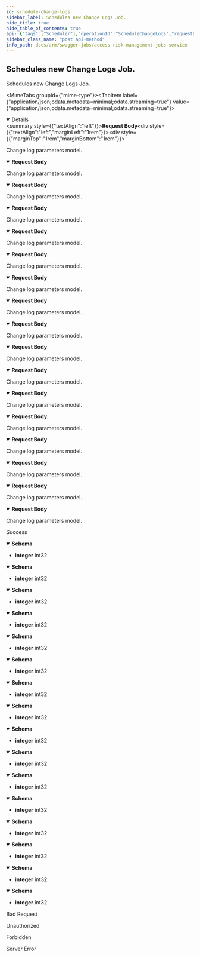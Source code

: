 ```yaml
---
id: schedule-change-logs
sidebar_label: Schedules new Change Logs Job.
hide_title: true
hide_table_of_contents: true
api: {"tags":["Scheduler"],"operationId":"ScheduleChangeLogs","requestBody":{"content":{"application/json;odata.metadata=minimal;odata.streaming=true":{"schema":{"description":"Represents change logs parameters.","required":["customerId","changeLogType","itemIds"],"type":"object","properties":{"customerId":{"format":"uuid","description":"Identifier of the customer.","type":"string"},"erpSystemId":{"format":"int32","description":"Identifier of ERP system.","type":"integer"},"changeLogType":{"description":"Type of change logs: rulebook change logs, user management change logs, etc..","type":"string"},"itemIds":{"description":"Identifiers of items to generate logs.","minLength":1,"uniqueItems":false,"type":"array","items":{"type":"object"}},"fromDate":{"format":"date-time","description":"Start date of the reporting period.","type":"string"},"toDate":{"format":"date-time","description":"End date of the reporting period.","type":"string"}}}},"application/json;odata.metadata=minimal;odata.streaming=false":{"schema":{"description":"Represents change logs parameters.","required":["customerId","changeLogType","itemIds"],"type":"object","properties":{"customerId":{"format":"uuid","description":"Identifier of the customer.","type":"string"},"erpSystemId":{"format":"int32","description":"Identifier of ERP system.","type":"integer"},"changeLogType":{"description":"Type of change logs: rulebook change logs, user management change logs, etc..","type":"string"},"itemIds":{"description":"Identifiers of items to generate logs.","minLength":1,"uniqueItems":false,"type":"array","items":{"type":"object"}},"fromDate":{"format":"date-time","description":"Start date of the reporting period.","type":"string"},"toDate":{"format":"date-time","description":"End date of the reporting period.","type":"string"}}}},"application/json;odata.metadata=minimal":{"schema":{"description":"Represents change logs parameters.","required":["customerId","changeLogType","itemIds"],"type":"object","properties":{"customerId":{"format":"uuid","description":"Identifier of the customer.","type":"string"},"erpSystemId":{"format":"int32","description":"Identifier of ERP system.","type":"integer"},"changeLogType":{"description":"Type of change logs: rulebook change logs, user management change logs, etc..","type":"string"},"itemIds":{"description":"Identifiers of items to generate logs.","minLength":1,"uniqueItems":false,"type":"array","items":{"type":"object"}},"fromDate":{"format":"date-time","description":"Start date of the reporting period.","type":"string"},"toDate":{"format":"date-time","description":"End date of the reporting period.","type":"string"}}}},"application/json;odata.metadata=full;odata.streaming=true":{"schema":{"description":"Represents change logs parameters.","required":["customerId","changeLogType","itemIds"],"type":"object","properties":{"customerId":{"format":"uuid","description":"Identifier of the customer.","type":"string"},"erpSystemId":{"format":"int32","description":"Identifier of ERP system.","type":"integer"},"changeLogType":{"description":"Type of change logs: rulebook change logs, user management change logs, etc..","type":"string"},"itemIds":{"description":"Identifiers of items to generate logs.","minLength":1,"uniqueItems":false,"type":"array","items":{"type":"object"}},"fromDate":{"format":"date-time","description":"Start date of the reporting period.","type":"string"},"toDate":{"format":"date-time","description":"End date of the reporting period.","type":"string"}}}},"application/json;odata.metadata=full;odata.streaming=false":{"schema":{"description":"Represents change logs parameters.","required":["customerId","changeLogType","itemIds"],"type":"object","properties":{"customerId":{"format":"uuid","description":"Identifier of the customer.","type":"string"},"erpSystemId":{"format":"int32","description":"Identifier of ERP system.","type":"integer"},"changeLogType":{"description":"Type of change logs: rulebook change logs, user management change logs, etc..","type":"string"},"itemIds":{"description":"Identifiers of items to generate logs.","minLength":1,"uniqueItems":false,"type":"array","items":{"type":"object"}},"fromDate":{"format":"date-time","description":"Start date of the reporting period.","type":"string"},"toDate":{"format":"date-time","description":"End date of the reporting period.","type":"string"}}}},"application/json;odata.metadata=full":{"schema":{"description":"Represents change logs parameters.","required":["customerId","changeLogType","itemIds"],"type":"object","properties":{"customerId":{"format":"uuid","description":"Identifier of the customer.","type":"string"},"erpSystemId":{"format":"int32","description":"Identifier of ERP system.","type":"integer"},"changeLogType":{"description":"Type of change logs: rulebook change logs, user management change logs, etc..","type":"string"},"itemIds":{"description":"Identifiers of items to generate logs.","minLength":1,"uniqueItems":false,"type":"array","items":{"type":"object"}},"fromDate":{"format":"date-time","description":"Start date of the reporting period.","type":"string"},"toDate":{"format":"date-time","description":"End date of the reporting period.","type":"string"}}}},"application/json;odata.metadata=none;odata.streaming=true":{"schema":{"description":"Represents change logs parameters.","required":["customerId","changeLogType","itemIds"],"type":"object","properties":{"customerId":{"format":"uuid","description":"Identifier of the customer.","type":"string"},"erpSystemId":{"format":"int32","description":"Identifier of ERP system.","type":"integer"},"changeLogType":{"description":"Type of change logs: rulebook change logs, user management change logs, etc..","type":"string"},"itemIds":{"description":"Identifiers of items to generate logs.","minLength":1,"uniqueItems":false,"type":"array","items":{"type":"object"}},"fromDate":{"format":"date-time","description":"Start date of the reporting period.","type":"string"},"toDate":{"format":"date-time","description":"End date of the reporting period.","type":"string"}}}},"application/json;odata.metadata=none;odata.streaming=false":{"schema":{"description":"Represents change logs parameters.","required":["customerId","changeLogType","itemIds"],"type":"object","properties":{"customerId":{"format":"uuid","description":"Identifier of the customer.","type":"string"},"erpSystemId":{"format":"int32","description":"Identifier of ERP system.","type":"integer"},"changeLogType":{"description":"Type of change logs: rulebook change logs, user management change logs, etc..","type":"string"},"itemIds":{"description":"Identifiers of items to generate logs.","minLength":1,"uniqueItems":false,"type":"array","items":{"type":"object"}},"fromDate":{"format":"date-time","description":"Start date of the reporting period.","type":"string"},"toDate":{"format":"date-time","description":"End date of the reporting period.","type":"string"}}}},"application/json;odata.metadata=none":{"schema":{"description":"Represents change logs parameters.","required":["customerId","changeLogType","itemIds"],"type":"object","properties":{"customerId":{"format":"uuid","description":"Identifier of the customer.","type":"string"},"erpSystemId":{"format":"int32","description":"Identifier of ERP system.","type":"integer"},"changeLogType":{"description":"Type of change logs: rulebook change logs, user management change logs, etc..","type":"string"},"itemIds":{"description":"Identifiers of items to generate logs.","minLength":1,"uniqueItems":false,"type":"array","items":{"type":"object"}},"fromDate":{"format":"date-time","description":"Start date of the reporting period.","type":"string"},"toDate":{"format":"date-time","description":"End date of the reporting period.","type":"string"}}}},"application/json;odata.streaming=true":{"schema":{"description":"Represents change logs parameters.","required":["customerId","changeLogType","itemIds"],"type":"object","properties":{"customerId":{"format":"uuid","description":"Identifier of the customer.","type":"string"},"erpSystemId":{"format":"int32","description":"Identifier of ERP system.","type":"integer"},"changeLogType":{"description":"Type of change logs: rulebook change logs, user management change logs, etc..","type":"string"},"itemIds":{"description":"Identifiers of items to generate logs.","minLength":1,"uniqueItems":false,"type":"array","items":{"type":"object"}},"fromDate":{"format":"date-time","description":"Start date of the reporting period.","type":"string"},"toDate":{"format":"date-time","description":"End date of the reporting period.","type":"string"}}}},"application/json;odata.streaming=false":{"schema":{"description":"Represents change logs parameters.","required":["customerId","changeLogType","itemIds"],"type":"object","properties":{"customerId":{"format":"uuid","description":"Identifier of the customer.","type":"string"},"erpSystemId":{"format":"int32","description":"Identifier of ERP system.","type":"integer"},"changeLogType":{"description":"Type of change logs: rulebook change logs, user management change logs, etc..","type":"string"},"itemIds":{"description":"Identifiers of items to generate logs.","minLength":1,"uniqueItems":false,"type":"array","items":{"type":"object"}},"fromDate":{"format":"date-time","description":"Start date of the reporting period.","type":"string"},"toDate":{"format":"date-time","description":"End date of the reporting period.","type":"string"}}}},"application/json":{"schema":{"description":"Represents change logs parameters.","required":["customerId","changeLogType","itemIds"],"type":"object","properties":{"customerId":{"format":"uuid","description":"Identifier of the customer.","type":"string"},"erpSystemId":{"format":"int32","description":"Identifier of ERP system.","type":"integer"},"changeLogType":{"description":"Type of change logs: rulebook change logs, user management change logs, etc..","type":"string"},"itemIds":{"description":"Identifiers of items to generate logs.","minLength":1,"uniqueItems":false,"type":"array","items":{"type":"object"}},"fromDate":{"format":"date-time","description":"Start date of the reporting period.","type":"string"},"toDate":{"format":"date-time","description":"End date of the reporting period.","type":"string"}}}},"application/xml":{"schema":{"description":"Represents change logs parameters.","required":["customerId","changeLogType","itemIds"],"type":"object","properties":{"customerId":{"format":"uuid","description":"Identifier of the customer.","type":"string"},"erpSystemId":{"format":"int32","description":"Identifier of ERP system.","type":"integer"},"changeLogType":{"description":"Type of change logs: rulebook change logs, user management change logs, etc..","type":"string"},"itemIds":{"description":"Identifiers of items to generate logs.","minLength":1,"uniqueItems":false,"type":"array","items":{"type":"object"}},"fromDate":{"format":"date-time","description":"Start date of the reporting period.","type":"string"},"toDate":{"format":"date-time","description":"End date of the reporting period.","type":"string"}}}},"application/prs.odatatestxx-odata":{"schema":{"description":"Represents change logs parameters.","required":["customerId","changeLogType","itemIds"],"type":"object","properties":{"customerId":{"format":"uuid","description":"Identifier of the customer.","type":"string"},"erpSystemId":{"format":"int32","description":"Identifier of ERP system.","type":"integer"},"changeLogType":{"description":"Type of change logs: rulebook change logs, user management change logs, etc..","type":"string"},"itemIds":{"description":"Identifiers of items to generate logs.","minLength":1,"uniqueItems":false,"type":"array","items":{"type":"object"}},"fromDate":{"format":"date-time","description":"Start date of the reporting period.","type":"string"},"toDate":{"format":"date-time","description":"End date of the reporting period.","type":"string"}}}},"application/json-patch+json":{"schema":{"description":"Represents change logs parameters.","required":["customerId","changeLogType","itemIds"],"type":"object","properties":{"customerId":{"format":"uuid","description":"Identifier of the customer.","type":"string"},"erpSystemId":{"format":"int32","description":"Identifier of ERP system.","type":"integer"},"changeLogType":{"description":"Type of change logs: rulebook change logs, user management change logs, etc..","type":"string"},"itemIds":{"description":"Identifiers of items to generate logs.","minLength":1,"uniqueItems":false,"type":"array","items":{"type":"object"}},"fromDate":{"format":"date-time","description":"Start date of the reporting period.","type":"string"},"toDate":{"format":"date-time","description":"End date of the reporting period.","type":"string"}}}},"text/json":{"schema":{"description":"Represents change logs parameters.","required":["customerId","changeLogType","itemIds"],"type":"object","properties":{"customerId":{"format":"uuid","description":"Identifier of the customer.","type":"string"},"erpSystemId":{"format":"int32","description":"Identifier of ERP system.","type":"integer"},"changeLogType":{"description":"Type of change logs: rulebook change logs, user management change logs, etc..","type":"string"},"itemIds":{"description":"Identifiers of items to generate logs.","minLength":1,"uniqueItems":false,"type":"array","items":{"type":"object"}},"fromDate":{"format":"date-time","description":"Start date of the reporting period.","type":"string"},"toDate":{"format":"date-time","description":"End date of the reporting period.","type":"string"}}}},"application/*+json":{"schema":{"description":"Represents change logs parameters.","required":["customerId","changeLogType","itemIds"],"type":"object","properties":{"customerId":{"format":"uuid","description":"Identifier of the customer.","type":"string"},"erpSystemId":{"format":"int32","description":"Identifier of ERP system.","type":"integer"},"changeLogType":{"description":"Type of change logs: rulebook change logs, user management change logs, etc..","type":"string"},"itemIds":{"description":"Identifiers of items to generate logs.","minLength":1,"uniqueItems":false,"type":"array","items":{"type":"object"}},"fromDate":{"format":"date-time","description":"Start date of the reporting period.","type":"string"},"toDate":{"format":"date-time","description":"End date of the reporting period.","type":"string"}}}}},"description":"Change log parameters model."},"responses":{"200":{"description":"Success","content":{"application/json;odata.metadata=minimal;odata.streaming=true":{"schema":{"format":"int32","type":"integer"}},"application/json;odata.metadata=minimal;odata.streaming=false":{"schema":{"format":"int32","type":"integer"}},"application/json;odata.metadata=minimal":{"schema":{"format":"int32","type":"integer"}},"application/json;odata.metadata=full;odata.streaming=true":{"schema":{"format":"int32","type":"integer"}},"application/json;odata.metadata=full;odata.streaming=false":{"schema":{"format":"int32","type":"integer"}},"application/json;odata.metadata=full":{"schema":{"format":"int32","type":"integer"}},"application/json;odata.metadata=none;odata.streaming=true":{"schema":{"format":"int32","type":"integer"}},"application/json;odata.metadata=none;odata.streaming=false":{"schema":{"format":"int32","type":"integer"}},"application/json;odata.metadata=none":{"schema":{"format":"int32","type":"integer"}},"application/json;odata.streaming=true":{"schema":{"format":"int32","type":"integer"}},"application/json;odata.streaming=false":{"schema":{"format":"int32","type":"integer"}},"application/json":{"schema":{"format":"int32","type":"integer"}},"application/xml":{"schema":{"format":"int32","type":"integer"}},"application/prs.odatatestxx-odata":{"schema":{"format":"int32","type":"integer"}},"text/plain":{"schema":{"format":"int32","type":"integer"}},"text/json":{"schema":{"format":"int32","type":"integer"}}}},"400":{"description":"Bad Request"},"401":{"description":"Unauthorized"},"403":{"description":"Forbidden"},"500":{"description":"Server Error"}},"description":"Schedules new Change Logs Job.","method":"post","path":"/api/schedule/changeLogs","jsonRequestBodyExample":{"customerId":"3fa85f64-5717-4562-b3fc-2c963f66afa6","erpSystemId":0,"changeLogType":"string","itemIds":[{}],"fromDate":"2022-08-18","toDate":"2022-08-18"},"info":{"version":"1.0","title":"Access Risk Management Jobs Service"},"postman":{"name":"Schedules new Change Logs Job.","description":{"type":"text/plain"},"url":{"path":["api","schedule","changeLogs"],"host":["{{baseUrl}}"],"query":[],"variable":[]},"header":[{"key":"Content-Type","value":"application/json"},{"key":"Accept","value":"application/json;odata.metadata=minimal;odata.streaming=true"}],"method":"POST","body":{"mode":"raw","raw":"\"\"","options":{"raw":{"language":"json"}}}}}
sidebar_class_name: "post api-method"
info_path: docs/arm/swagger-jobs/access-risk-management-jobs-service
---
```



## Schedules new Change Logs Job.



Schedules new Change Logs Job.

<MimeTabs groupId={"mime-type"}><TabItem label={"application/json;odata.metadata=minimal;odata.streaming=true"} value={"application/json;odata.metadata=minimal;odata.streaming=true"}><details style={{}} data-collapsed={false} open={true}><summary style={{"textAlign":"left"}}><strong>Request Body</strong></summary><div style={{"textAlign":"left","marginLeft":"1rem"}}><div style={{"marginTop":"1rem","marginBottom":"1rem"}}>

Change log parameters model.

</div></div><ul style={{"marginLeft":"1rem"}}><SchemaItem collapsible={false} name={"customerId"} required={true} schemaDescription={"Identifier of the customer."} schemaName={"uuid"} qualifierMessage={undefined} defaultValue={undefined}></SchemaItem><SchemaItem collapsible={false} name={"erpSystemId"} required={false} schemaDescription={"Identifier of ERP system."} schemaName={"int32"} qualifierMessage={undefined} defaultValue={undefined}></SchemaItem><SchemaItem collapsible={false} name={"changeLogType"} required={true} schemaDescription={"Type of change logs: rulebook change logs, user management change logs, etc.."} schemaName={"string"} qualifierMessage={undefined} defaultValue={undefined}></SchemaItem><SchemaItem collapsible={false} name={"itemIds"} required={true} schemaDescription={"Identifiers of items to generate logs."} schemaName={"object[]"} qualifierMessage={undefined} defaultValue={undefined}></SchemaItem><SchemaItem collapsible={false} name={"fromDate"} required={false} schemaDescription={"Start date of the reporting period."} schemaName={"date-time"} qualifierMessage={undefined} defaultValue={undefined}></SchemaItem><SchemaItem collapsible={false} name={"toDate"} required={false} schemaDescription={"End date of the reporting period."} schemaName={"date-time"} qualifierMessage={undefined} defaultValue={undefined}></SchemaItem></ul></details></TabItem><TabItem label={"application/json;odata.metadata=minimal;odata.streaming=false"} value={"application/json;odata.metadata=minimal;odata.streaming=false"}><details style={{}} data-collapsed={false} open={true}><summary style={{"textAlign":"left"}}><strong>Request Body</strong></summary><div style={{"textAlign":"left","marginLeft":"1rem"}}><div style={{"marginTop":"1rem","marginBottom":"1rem"}}>

Change log parameters model.

</div></div><ul style={{"marginLeft":"1rem"}}><SchemaItem collapsible={false} name={"customerId"} required={true} schemaDescription={"Identifier of the customer."} schemaName={"uuid"} qualifierMessage={undefined} defaultValue={undefined}></SchemaItem><SchemaItem collapsible={false} name={"erpSystemId"} required={false} schemaDescription={"Identifier of ERP system."} schemaName={"int32"} qualifierMessage={undefined} defaultValue={undefined}></SchemaItem><SchemaItem collapsible={false} name={"changeLogType"} required={true} schemaDescription={"Type of change logs: rulebook change logs, user management change logs, etc.."} schemaName={"string"} qualifierMessage={undefined} defaultValue={undefined}></SchemaItem><SchemaItem collapsible={false} name={"itemIds"} required={true} schemaDescription={"Identifiers of items to generate logs."} schemaName={"object[]"} qualifierMessage={undefined} defaultValue={undefined}></SchemaItem><SchemaItem collapsible={false} name={"fromDate"} required={false} schemaDescription={"Start date of the reporting period."} schemaName={"date-time"} qualifierMessage={undefined} defaultValue={undefined}></SchemaItem><SchemaItem collapsible={false} name={"toDate"} required={false} schemaDescription={"End date of the reporting period."} schemaName={"date-time"} qualifierMessage={undefined} defaultValue={undefined}></SchemaItem></ul></details></TabItem><TabItem label={"application/json;odata.metadata=minimal"} value={"application/json;odata.metadata=minimal"}><details style={{}} data-collapsed={false} open={true}><summary style={{"textAlign":"left"}}><strong>Request Body</strong></summary><div style={{"textAlign":"left","marginLeft":"1rem"}}><div style={{"marginTop":"1rem","marginBottom":"1rem"}}>

Change log parameters model.

</div></div><ul style={{"marginLeft":"1rem"}}><SchemaItem collapsible={false} name={"customerId"} required={true} schemaDescription={"Identifier of the customer."} schemaName={"uuid"} qualifierMessage={undefined} defaultValue={undefined}></SchemaItem><SchemaItem collapsible={false} name={"erpSystemId"} required={false} schemaDescription={"Identifier of ERP system."} schemaName={"int32"} qualifierMessage={undefined} defaultValue={undefined}></SchemaItem><SchemaItem collapsible={false} name={"changeLogType"} required={true} schemaDescription={"Type of change logs: rulebook change logs, user management change logs, etc.."} schemaName={"string"} qualifierMessage={undefined} defaultValue={undefined}></SchemaItem><SchemaItem collapsible={false} name={"itemIds"} required={true} schemaDescription={"Identifiers of items to generate logs."} schemaName={"object[]"} qualifierMessage={undefined} defaultValue={undefined}></SchemaItem><SchemaItem collapsible={false} name={"fromDate"} required={false} schemaDescription={"Start date of the reporting period."} schemaName={"date-time"} qualifierMessage={undefined} defaultValue={undefined}></SchemaItem><SchemaItem collapsible={false} name={"toDate"} required={false} schemaDescription={"End date of the reporting period."} schemaName={"date-time"} qualifierMessage={undefined} defaultValue={undefined}></SchemaItem></ul></details></TabItem><TabItem label={"application/json;odata.metadata=full;odata.streaming=true"} value={"application/json;odata.metadata=full;odata.streaming=true"}><details style={{}} data-collapsed={false} open={true}><summary style={{"textAlign":"left"}}><strong>Request Body</strong></summary><div style={{"textAlign":"left","marginLeft":"1rem"}}><div style={{"marginTop":"1rem","marginBottom":"1rem"}}>

Change log parameters model.

</div></div><ul style={{"marginLeft":"1rem"}}><SchemaItem collapsible={false} name={"customerId"} required={true} schemaDescription={"Identifier of the customer."} schemaName={"uuid"} qualifierMessage={undefined} defaultValue={undefined}></SchemaItem><SchemaItem collapsible={false} name={"erpSystemId"} required={false} schemaDescription={"Identifier of ERP system."} schemaName={"int32"} qualifierMessage={undefined} defaultValue={undefined}></SchemaItem><SchemaItem collapsible={false} name={"changeLogType"} required={true} schemaDescription={"Type of change logs: rulebook change logs, user management change logs, etc.."} schemaName={"string"} qualifierMessage={undefined} defaultValue={undefined}></SchemaItem><SchemaItem collapsible={false} name={"itemIds"} required={true} schemaDescription={"Identifiers of items to generate logs."} schemaName={"object[]"} qualifierMessage={undefined} defaultValue={undefined}></SchemaItem><SchemaItem collapsible={false} name={"fromDate"} required={false} schemaDescription={"Start date of the reporting period."} schemaName={"date-time"} qualifierMessage={undefined} defaultValue={undefined}></SchemaItem><SchemaItem collapsible={false} name={"toDate"} required={false} schemaDescription={"End date of the reporting period."} schemaName={"date-time"} qualifierMessage={undefined} defaultValue={undefined}></SchemaItem></ul></details></TabItem><TabItem label={"application/json;odata.metadata=full;odata.streaming=false"} value={"application/json;odata.metadata=full;odata.streaming=false"}><details style={{}} data-collapsed={false} open={true}><summary style={{"textAlign":"left"}}><strong>Request Body</strong></summary><div style={{"textAlign":"left","marginLeft":"1rem"}}><div style={{"marginTop":"1rem","marginBottom":"1rem"}}>

Change log parameters model.

</div></div><ul style={{"marginLeft":"1rem"}}><SchemaItem collapsible={false} name={"customerId"} required={true} schemaDescription={"Identifier of the customer."} schemaName={"uuid"} qualifierMessage={undefined} defaultValue={undefined}></SchemaItem><SchemaItem collapsible={false} name={"erpSystemId"} required={false} schemaDescription={"Identifier of ERP system."} schemaName={"int32"} qualifierMessage={undefined} defaultValue={undefined}></SchemaItem><SchemaItem collapsible={false} name={"changeLogType"} required={true} schemaDescription={"Type of change logs: rulebook change logs, user management change logs, etc.."} schemaName={"string"} qualifierMessage={undefined} defaultValue={undefined}></SchemaItem><SchemaItem collapsible={false} name={"itemIds"} required={true} schemaDescription={"Identifiers of items to generate logs."} schemaName={"object[]"} qualifierMessage={undefined} defaultValue={undefined}></SchemaItem><SchemaItem collapsible={false} name={"fromDate"} required={false} schemaDescription={"Start date of the reporting period."} schemaName={"date-time"} qualifierMessage={undefined} defaultValue={undefined}></SchemaItem><SchemaItem collapsible={false} name={"toDate"} required={false} schemaDescription={"End date of the reporting period."} schemaName={"date-time"} qualifierMessage={undefined} defaultValue={undefined}></SchemaItem></ul></details></TabItem><TabItem label={"application/json;odata.metadata=full"} value={"application/json;odata.metadata=full"}><details style={{}} data-collapsed={false} open={true}><summary style={{"textAlign":"left"}}><strong>Request Body</strong></summary><div style={{"textAlign":"left","marginLeft":"1rem"}}><div style={{"marginTop":"1rem","marginBottom":"1rem"}}>

Change log parameters model.

</div></div><ul style={{"marginLeft":"1rem"}}><SchemaItem collapsible={false} name={"customerId"} required={true} schemaDescription={"Identifier of the customer."} schemaName={"uuid"} qualifierMessage={undefined} defaultValue={undefined}></SchemaItem><SchemaItem collapsible={false} name={"erpSystemId"} required={false} schemaDescription={"Identifier of ERP system."} schemaName={"int32"} qualifierMessage={undefined} defaultValue={undefined}></SchemaItem><SchemaItem collapsible={false} name={"changeLogType"} required={true} schemaDescription={"Type of change logs: rulebook change logs, user management change logs, etc.."} schemaName={"string"} qualifierMessage={undefined} defaultValue={undefined}></SchemaItem><SchemaItem collapsible={false} name={"itemIds"} required={true} schemaDescription={"Identifiers of items to generate logs."} schemaName={"object[]"} qualifierMessage={undefined} defaultValue={undefined}></SchemaItem><SchemaItem collapsible={false} name={"fromDate"} required={false} schemaDescription={"Start date of the reporting period."} schemaName={"date-time"} qualifierMessage={undefined} defaultValue={undefined}></SchemaItem><SchemaItem collapsible={false} name={"toDate"} required={false} schemaDescription={"End date of the reporting period."} schemaName={"date-time"} qualifierMessage={undefined} defaultValue={undefined}></SchemaItem></ul></details></TabItem><TabItem label={"application/json;odata.metadata=none;odata.streaming=true"} value={"application/json;odata.metadata=none;odata.streaming=true"}><details style={{}} data-collapsed={false} open={true}><summary style={{"textAlign":"left"}}><strong>Request Body</strong></summary><div style={{"textAlign":"left","marginLeft":"1rem"}}><div style={{"marginTop":"1rem","marginBottom":"1rem"}}>

Change log parameters model.

</div></div><ul style={{"marginLeft":"1rem"}}><SchemaItem collapsible={false} name={"customerId"} required={true} schemaDescription={"Identifier of the customer."} schemaName={"uuid"} qualifierMessage={undefined} defaultValue={undefined}></SchemaItem><SchemaItem collapsible={false} name={"erpSystemId"} required={false} schemaDescription={"Identifier of ERP system."} schemaName={"int32"} qualifierMessage={undefined} defaultValue={undefined}></SchemaItem><SchemaItem collapsible={false} name={"changeLogType"} required={true} schemaDescription={"Type of change logs: rulebook change logs, user management change logs, etc.."} schemaName={"string"} qualifierMessage={undefined} defaultValue={undefined}></SchemaItem><SchemaItem collapsible={false} name={"itemIds"} required={true} schemaDescription={"Identifiers of items to generate logs."} schemaName={"object[]"} qualifierMessage={undefined} defaultValue={undefined}></SchemaItem><SchemaItem collapsible={false} name={"fromDate"} required={false} schemaDescription={"Start date of the reporting period."} schemaName={"date-time"} qualifierMessage={undefined} defaultValue={undefined}></SchemaItem><SchemaItem collapsible={false} name={"toDate"} required={false} schemaDescription={"End date of the reporting period."} schemaName={"date-time"} qualifierMessage={undefined} defaultValue={undefined}></SchemaItem></ul></details></TabItem><TabItem label={"application/json;odata.metadata=none;odata.streaming=false"} value={"application/json;odata.metadata=none;odata.streaming=false"}><details style={{}} data-collapsed={false} open={true}><summary style={{"textAlign":"left"}}><strong>Request Body</strong></summary><div style={{"textAlign":"left","marginLeft":"1rem"}}><div style={{"marginTop":"1rem","marginBottom":"1rem"}}>

Change log parameters model.

</div></div><ul style={{"marginLeft":"1rem"}}><SchemaItem collapsible={false} name={"customerId"} required={true} schemaDescription={"Identifier of the customer."} schemaName={"uuid"} qualifierMessage={undefined} defaultValue={undefined}></SchemaItem><SchemaItem collapsible={false} name={"erpSystemId"} required={false} schemaDescription={"Identifier of ERP system."} schemaName={"int32"} qualifierMessage={undefined} defaultValue={undefined}></SchemaItem><SchemaItem collapsible={false} name={"changeLogType"} required={true} schemaDescription={"Type of change logs: rulebook change logs, user management change logs, etc.."} schemaName={"string"} qualifierMessage={undefined} defaultValue={undefined}></SchemaItem><SchemaItem collapsible={false} name={"itemIds"} required={true} schemaDescription={"Identifiers of items to generate logs."} schemaName={"object[]"} qualifierMessage={undefined} defaultValue={undefined}></SchemaItem><SchemaItem collapsible={false} name={"fromDate"} required={false} schemaDescription={"Start date of the reporting period."} schemaName={"date-time"} qualifierMessage={undefined} defaultValue={undefined}></SchemaItem><SchemaItem collapsible={false} name={"toDate"} required={false} schemaDescription={"End date of the reporting period."} schemaName={"date-time"} qualifierMessage={undefined} defaultValue={undefined}></SchemaItem></ul></details></TabItem><TabItem label={"application/json;odata.metadata=none"} value={"application/json;odata.metadata=none"}><details style={{}} data-collapsed={false} open={true}><summary style={{"textAlign":"left"}}><strong>Request Body</strong></summary><div style={{"textAlign":"left","marginLeft":"1rem"}}><div style={{"marginTop":"1rem","marginBottom":"1rem"}}>

Change log parameters model.

</div></div><ul style={{"marginLeft":"1rem"}}><SchemaItem collapsible={false} name={"customerId"} required={true} schemaDescription={"Identifier of the customer."} schemaName={"uuid"} qualifierMessage={undefined} defaultValue={undefined}></SchemaItem><SchemaItem collapsible={false} name={"erpSystemId"} required={false} schemaDescription={"Identifier of ERP system."} schemaName={"int32"} qualifierMessage={undefined} defaultValue={undefined}></SchemaItem><SchemaItem collapsible={false} name={"changeLogType"} required={true} schemaDescription={"Type of change logs: rulebook change logs, user management change logs, etc.."} schemaName={"string"} qualifierMessage={undefined} defaultValue={undefined}></SchemaItem><SchemaItem collapsible={false} name={"itemIds"} required={true} schemaDescription={"Identifiers of items to generate logs."} schemaName={"object[]"} qualifierMessage={undefined} defaultValue={undefined}></SchemaItem><SchemaItem collapsible={false} name={"fromDate"} required={false} schemaDescription={"Start date of the reporting period."} schemaName={"date-time"} qualifierMessage={undefined} defaultValue={undefined}></SchemaItem><SchemaItem collapsible={false} name={"toDate"} required={false} schemaDescription={"End date of the reporting period."} schemaName={"date-time"} qualifierMessage={undefined} defaultValue={undefined}></SchemaItem></ul></details></TabItem><TabItem label={"application/json;odata.streaming=true"} value={"application/json;odata.streaming=true"}><details style={{}} data-collapsed={false} open={true}><summary style={{"textAlign":"left"}}><strong>Request Body</strong></summary><div style={{"textAlign":"left","marginLeft":"1rem"}}><div style={{"marginTop":"1rem","marginBottom":"1rem"}}>

Change log parameters model.

</div></div><ul style={{"marginLeft":"1rem"}}><SchemaItem collapsible={false} name={"customerId"} required={true} schemaDescription={"Identifier of the customer."} schemaName={"uuid"} qualifierMessage={undefined} defaultValue={undefined}></SchemaItem><SchemaItem collapsible={false} name={"erpSystemId"} required={false} schemaDescription={"Identifier of ERP system."} schemaName={"int32"} qualifierMessage={undefined} defaultValue={undefined}></SchemaItem><SchemaItem collapsible={false} name={"changeLogType"} required={true} schemaDescription={"Type of change logs: rulebook change logs, user management change logs, etc.."} schemaName={"string"} qualifierMessage={undefined} defaultValue={undefined}></SchemaItem><SchemaItem collapsible={false} name={"itemIds"} required={true} schemaDescription={"Identifiers of items to generate logs."} schemaName={"object[]"} qualifierMessage={undefined} defaultValue={undefined}></SchemaItem><SchemaItem collapsible={false} name={"fromDate"} required={false} schemaDescription={"Start date of the reporting period."} schemaName={"date-time"} qualifierMessage={undefined} defaultValue={undefined}></SchemaItem><SchemaItem collapsible={false} name={"toDate"} required={false} schemaDescription={"End date of the reporting period."} schemaName={"date-time"} qualifierMessage={undefined} defaultValue={undefined}></SchemaItem></ul></details></TabItem><TabItem label={"application/json;odata.streaming=false"} value={"application/json;odata.streaming=false"}><details style={{}} data-collapsed={false} open={true}><summary style={{"textAlign":"left"}}><strong>Request Body</strong></summary><div style={{"textAlign":"left","marginLeft":"1rem"}}><div style={{"marginTop":"1rem","marginBottom":"1rem"}}>

Change log parameters model.

</div></div><ul style={{"marginLeft":"1rem"}}><SchemaItem collapsible={false} name={"customerId"} required={true} schemaDescription={"Identifier of the customer."} schemaName={"uuid"} qualifierMessage={undefined} defaultValue={undefined}></SchemaItem><SchemaItem collapsible={false} name={"erpSystemId"} required={false} schemaDescription={"Identifier of ERP system."} schemaName={"int32"} qualifierMessage={undefined} defaultValue={undefined}></SchemaItem><SchemaItem collapsible={false} name={"changeLogType"} required={true} schemaDescription={"Type of change logs: rulebook change logs, user management change logs, etc.."} schemaName={"string"} qualifierMessage={undefined} defaultValue={undefined}></SchemaItem><SchemaItem collapsible={false} name={"itemIds"} required={true} schemaDescription={"Identifiers of items to generate logs."} schemaName={"object[]"} qualifierMessage={undefined} defaultValue={undefined}></SchemaItem><SchemaItem collapsible={false} name={"fromDate"} required={false} schemaDescription={"Start date of the reporting period."} schemaName={"date-time"} qualifierMessage={undefined} defaultValue={undefined}></SchemaItem><SchemaItem collapsible={false} name={"toDate"} required={false} schemaDescription={"End date of the reporting period."} schemaName={"date-time"} qualifierMessage={undefined} defaultValue={undefined}></SchemaItem></ul></details></TabItem><TabItem label={"application/json"} value={"application/json"}><details style={{}} data-collapsed={false} open={true}><summary style={{"textAlign":"left"}}><strong>Request Body</strong></summary><div style={{"textAlign":"left","marginLeft":"1rem"}}><div style={{"marginTop":"1rem","marginBottom":"1rem"}}>

Change log parameters model.

</div></div><ul style={{"marginLeft":"1rem"}}><SchemaItem collapsible={false} name={"customerId"} required={true} schemaDescription={"Identifier of the customer."} schemaName={"uuid"} qualifierMessage={undefined} defaultValue={undefined}></SchemaItem><SchemaItem collapsible={false} name={"erpSystemId"} required={false} schemaDescription={"Identifier of ERP system."} schemaName={"int32"} qualifierMessage={undefined} defaultValue={undefined}></SchemaItem><SchemaItem collapsible={false} name={"changeLogType"} required={true} schemaDescription={"Type of change logs: rulebook change logs, user management change logs, etc.."} schemaName={"string"} qualifierMessage={undefined} defaultValue={undefined}></SchemaItem><SchemaItem collapsible={false} name={"itemIds"} required={true} schemaDescription={"Identifiers of items to generate logs."} schemaName={"object[]"} qualifierMessage={undefined} defaultValue={undefined}></SchemaItem><SchemaItem collapsible={false} name={"fromDate"} required={false} schemaDescription={"Start date of the reporting period."} schemaName={"date-time"} qualifierMessage={undefined} defaultValue={undefined}></SchemaItem><SchemaItem collapsible={false} name={"toDate"} required={false} schemaDescription={"End date of the reporting period."} schemaName={"date-time"} qualifierMessage={undefined} defaultValue={undefined}></SchemaItem></ul></details></TabItem><TabItem label={"application/xml"} value={"application/xml"}><details style={{}} data-collapsed={false} open={true}><summary style={{"textAlign":"left"}}><strong>Request Body</strong></summary><div style={{"textAlign":"left","marginLeft":"1rem"}}><div style={{"marginTop":"1rem","marginBottom":"1rem"}}>

Change log parameters model.

</div></div><ul style={{"marginLeft":"1rem"}}><SchemaItem collapsible={false} name={"customerId"} required={true} schemaDescription={"Identifier of the customer."} schemaName={"uuid"} qualifierMessage={undefined} defaultValue={undefined}></SchemaItem><SchemaItem collapsible={false} name={"erpSystemId"} required={false} schemaDescription={"Identifier of ERP system."} schemaName={"int32"} qualifierMessage={undefined} defaultValue={undefined}></SchemaItem><SchemaItem collapsible={false} name={"changeLogType"} required={true} schemaDescription={"Type of change logs: rulebook change logs, user management change logs, etc.."} schemaName={"string"} qualifierMessage={undefined} defaultValue={undefined}></SchemaItem><SchemaItem collapsible={false} name={"itemIds"} required={true} schemaDescription={"Identifiers of items to generate logs."} schemaName={"object[]"} qualifierMessage={undefined} defaultValue={undefined}></SchemaItem><SchemaItem collapsible={false} name={"fromDate"} required={false} schemaDescription={"Start date of the reporting period."} schemaName={"date-time"} qualifierMessage={undefined} defaultValue={undefined}></SchemaItem><SchemaItem collapsible={false} name={"toDate"} required={false} schemaDescription={"End date of the reporting period."} schemaName={"date-time"} qualifierMessage={undefined} defaultValue={undefined}></SchemaItem></ul></details></TabItem><TabItem label={"application/prs.odatatestxx-odata"} value={"application/prs.odatatestxx-odata"}><details style={{}} data-collapsed={false} open={true}><summary style={{"textAlign":"left"}}><strong>Request Body</strong></summary><div style={{"textAlign":"left","marginLeft":"1rem"}}><div style={{"marginTop":"1rem","marginBottom":"1rem"}}>

Change log parameters model.

</div></div><ul style={{"marginLeft":"1rem"}}><SchemaItem collapsible={false} name={"customerId"} required={true} schemaDescription={"Identifier of the customer."} schemaName={"uuid"} qualifierMessage={undefined} defaultValue={undefined}></SchemaItem><SchemaItem collapsible={false} name={"erpSystemId"} required={false} schemaDescription={"Identifier of ERP system."} schemaName={"int32"} qualifierMessage={undefined} defaultValue={undefined}></SchemaItem><SchemaItem collapsible={false} name={"changeLogType"} required={true} schemaDescription={"Type of change logs: rulebook change logs, user management change logs, etc.."} schemaName={"string"} qualifierMessage={undefined} defaultValue={undefined}></SchemaItem><SchemaItem collapsible={false} name={"itemIds"} required={true} schemaDescription={"Identifiers of items to generate logs."} schemaName={"object[]"} qualifierMessage={undefined} defaultValue={undefined}></SchemaItem><SchemaItem collapsible={false} name={"fromDate"} required={false} schemaDescription={"Start date of the reporting period."} schemaName={"date-time"} qualifierMessage={undefined} defaultValue={undefined}></SchemaItem><SchemaItem collapsible={false} name={"toDate"} required={false} schemaDescription={"End date of the reporting period."} schemaName={"date-time"} qualifierMessage={undefined} defaultValue={undefined}></SchemaItem></ul></details></TabItem><TabItem label={"application/json-patch+json"} value={"application/json-patch+json"}><details style={{}} data-collapsed={false} open={true}><summary style={{"textAlign":"left"}}><strong>Request Body</strong></summary><div style={{"textAlign":"left","marginLeft":"1rem"}}><div style={{"marginTop":"1rem","marginBottom":"1rem"}}>

Change log parameters model.

</div></div><ul style={{"marginLeft":"1rem"}}><SchemaItem collapsible={false} name={"customerId"} required={true} schemaDescription={"Identifier of the customer."} schemaName={"uuid"} qualifierMessage={undefined} defaultValue={undefined}></SchemaItem><SchemaItem collapsible={false} name={"erpSystemId"} required={false} schemaDescription={"Identifier of ERP system."} schemaName={"int32"} qualifierMessage={undefined} defaultValue={undefined}></SchemaItem><SchemaItem collapsible={false} name={"changeLogType"} required={true} schemaDescription={"Type of change logs: rulebook change logs, user management change logs, etc.."} schemaName={"string"} qualifierMessage={undefined} defaultValue={undefined}></SchemaItem><SchemaItem collapsible={false} name={"itemIds"} required={true} schemaDescription={"Identifiers of items to generate logs."} schemaName={"object[]"} qualifierMessage={undefined} defaultValue={undefined}></SchemaItem><SchemaItem collapsible={false} name={"fromDate"} required={false} schemaDescription={"Start date of the reporting period."} schemaName={"date-time"} qualifierMessage={undefined} defaultValue={undefined}></SchemaItem><SchemaItem collapsible={false} name={"toDate"} required={false} schemaDescription={"End date of the reporting period."} schemaName={"date-time"} qualifierMessage={undefined} defaultValue={undefined}></SchemaItem></ul></details></TabItem><TabItem label={"text/json"} value={"text/json"}><details style={{}} data-collapsed={false} open={true}><summary style={{"textAlign":"left"}}><strong>Request Body</strong></summary><div style={{"textAlign":"left","marginLeft":"1rem"}}><div style={{"marginTop":"1rem","marginBottom":"1rem"}}>

Change log parameters model.

</div></div><ul style={{"marginLeft":"1rem"}}><SchemaItem collapsible={false} name={"customerId"} required={true} schemaDescription={"Identifier of the customer."} schemaName={"uuid"} qualifierMessage={undefined} defaultValue={undefined}></SchemaItem><SchemaItem collapsible={false} name={"erpSystemId"} required={false} schemaDescription={"Identifier of ERP system."} schemaName={"int32"} qualifierMessage={undefined} defaultValue={undefined}></SchemaItem><SchemaItem collapsible={false} name={"changeLogType"} required={true} schemaDescription={"Type of change logs: rulebook change logs, user management change logs, etc.."} schemaName={"string"} qualifierMessage={undefined} defaultValue={undefined}></SchemaItem><SchemaItem collapsible={false} name={"itemIds"} required={true} schemaDescription={"Identifiers of items to generate logs."} schemaName={"object[]"} qualifierMessage={undefined} defaultValue={undefined}></SchemaItem><SchemaItem collapsible={false} name={"fromDate"} required={false} schemaDescription={"Start date of the reporting period."} schemaName={"date-time"} qualifierMessage={undefined} defaultValue={undefined}></SchemaItem><SchemaItem collapsible={false} name={"toDate"} required={false} schemaDescription={"End date of the reporting period."} schemaName={"date-time"} qualifierMessage={undefined} defaultValue={undefined}></SchemaItem></ul></details></TabItem><TabItem label={"application/*+json"} value={"application/*+json"}><details style={{}} data-collapsed={false} open={true}><summary style={{"textAlign":"left"}}><strong>Request Body</strong></summary><div style={{"textAlign":"left","marginLeft":"1rem"}}><div style={{"marginTop":"1rem","marginBottom":"1rem"}}>

Change log parameters model.

</div></div><ul style={{"marginLeft":"1rem"}}><SchemaItem collapsible={false} name={"customerId"} required={true} schemaDescription={"Identifier of the customer."} schemaName={"uuid"} qualifierMessage={undefined} defaultValue={undefined}></SchemaItem><SchemaItem collapsible={false} name={"erpSystemId"} required={false} schemaDescription={"Identifier of ERP system."} schemaName={"int32"} qualifierMessage={undefined} defaultValue={undefined}></SchemaItem><SchemaItem collapsible={false} name={"changeLogType"} required={true} schemaDescription={"Type of change logs: rulebook change logs, user management change logs, etc.."} schemaName={"string"} qualifierMessage={undefined} defaultValue={undefined}></SchemaItem><SchemaItem collapsible={false} name={"itemIds"} required={true} schemaDescription={"Identifiers of items to generate logs."} schemaName={"object[]"} qualifierMessage={undefined} defaultValue={undefined}></SchemaItem><SchemaItem collapsible={false} name={"fromDate"} required={false} schemaDescription={"Start date of the reporting period."} schemaName={"date-time"} qualifierMessage={undefined} defaultValue={undefined}></SchemaItem><SchemaItem collapsible={false} name={"toDate"} required={false} schemaDescription={"End date of the reporting period."} schemaName={"date-time"} qualifierMessage={undefined} defaultValue={undefined}></SchemaItem></ul></details></TabItem></MimeTabs><div><ApiTabs><TabItem label={"200"} value={"200"}><div>

Success

</div><div><MimeTabs groupId={"mime-type"}><TabItem label={"application/json;odata.metadata=minimal;odata.streaming=true"} value={"application/json;odata.metadata=minimal;odata.streaming=true"}><SchemaTabs groupId={"schema-tabs"}><TabItem label={"Schema"} value={"Schema"}><details style={{}} data-collapsed={false} open={true}><summary style={{"textAlign":"left"}}><strong>Schema</strong></summary><div style={{"textAlign":"left","marginLeft":"1rem"}}></div><ul style={{"marginLeft":"1rem"}}><li><div><strong>integer</strong><span style={{"opacity":"0.6"}}> int32</span></div></li></ul></details></TabItem></SchemaTabs></TabItem><TabItem label={"application/json;odata.metadata=minimal;odata.streaming=false"} value={"application/json;odata.metadata=minimal;odata.streaming=false"}><SchemaTabs groupId={"schema-tabs"}><TabItem label={"Schema"} value={"Schema"}><details style={{}} data-collapsed={false} open={true}><summary style={{"textAlign":"left"}}><strong>Schema</strong></summary><div style={{"textAlign":"left","marginLeft":"1rem"}}></div><ul style={{"marginLeft":"1rem"}}><li><div><strong>integer</strong><span style={{"opacity":"0.6"}}> int32</span></div></li></ul></details></TabItem></SchemaTabs></TabItem><TabItem label={"application/json;odata.metadata=minimal"} value={"application/json;odata.metadata=minimal"}><SchemaTabs groupId={"schema-tabs"}><TabItem label={"Schema"} value={"Schema"}><details style={{}} data-collapsed={false} open={true}><summary style={{"textAlign":"left"}}><strong>Schema</strong></summary><div style={{"textAlign":"left","marginLeft":"1rem"}}></div><ul style={{"marginLeft":"1rem"}}><li><div><strong>integer</strong><span style={{"opacity":"0.6"}}> int32</span></div></li></ul></details></TabItem></SchemaTabs></TabItem><TabItem label={"application/json;odata.metadata=full;odata.streaming=true"} value={"application/json;odata.metadata=full;odata.streaming=true"}><SchemaTabs groupId={"schema-tabs"}><TabItem label={"Schema"} value={"Schema"}><details style={{}} data-collapsed={false} open={true}><summary style={{"textAlign":"left"}}><strong>Schema</strong></summary><div style={{"textAlign":"left","marginLeft":"1rem"}}></div><ul style={{"marginLeft":"1rem"}}><li><div><strong>integer</strong><span style={{"opacity":"0.6"}}> int32</span></div></li></ul></details></TabItem></SchemaTabs></TabItem><TabItem label={"application/json;odata.metadata=full;odata.streaming=false"} value={"application/json;odata.metadata=full;odata.streaming=false"}><SchemaTabs groupId={"schema-tabs"}><TabItem label={"Schema"} value={"Schema"}><details style={{}} data-collapsed={false} open={true}><summary style={{"textAlign":"left"}}><strong>Schema</strong></summary><div style={{"textAlign":"left","marginLeft":"1rem"}}></div><ul style={{"marginLeft":"1rem"}}><li><div><strong>integer</strong><span style={{"opacity":"0.6"}}> int32</span></div></li></ul></details></TabItem></SchemaTabs></TabItem><TabItem label={"application/json;odata.metadata=full"} value={"application/json;odata.metadata=full"}><SchemaTabs groupId={"schema-tabs"}><TabItem label={"Schema"} value={"Schema"}><details style={{}} data-collapsed={false} open={true}><summary style={{"textAlign":"left"}}><strong>Schema</strong></summary><div style={{"textAlign":"left","marginLeft":"1rem"}}></div><ul style={{"marginLeft":"1rem"}}><li><div><strong>integer</strong><span style={{"opacity":"0.6"}}> int32</span></div></li></ul></details></TabItem></SchemaTabs></TabItem><TabItem label={"application/json;odata.metadata=none;odata.streaming=true"} value={"application/json;odata.metadata=none;odata.streaming=true"}><SchemaTabs groupId={"schema-tabs"}><TabItem label={"Schema"} value={"Schema"}><details style={{}} data-collapsed={false} open={true}><summary style={{"textAlign":"left"}}><strong>Schema</strong></summary><div style={{"textAlign":"left","marginLeft":"1rem"}}></div><ul style={{"marginLeft":"1rem"}}><li><div><strong>integer</strong><span style={{"opacity":"0.6"}}> int32</span></div></li></ul></details></TabItem></SchemaTabs></TabItem><TabItem label={"application/json;odata.metadata=none;odata.streaming=false"} value={"application/json;odata.metadata=none;odata.streaming=false"}><SchemaTabs groupId={"schema-tabs"}><TabItem label={"Schema"} value={"Schema"}><details style={{}} data-collapsed={false} open={true}><summary style={{"textAlign":"left"}}><strong>Schema</strong></summary><div style={{"textAlign":"left","marginLeft":"1rem"}}></div><ul style={{"marginLeft":"1rem"}}><li><div><strong>integer</strong><span style={{"opacity":"0.6"}}> int32</span></div></li></ul></details></TabItem></SchemaTabs></TabItem><TabItem label={"application/json;odata.metadata=none"} value={"application/json;odata.metadata=none"}><SchemaTabs groupId={"schema-tabs"}><TabItem label={"Schema"} value={"Schema"}><details style={{}} data-collapsed={false} open={true}><summary style={{"textAlign":"left"}}><strong>Schema</strong></summary><div style={{"textAlign":"left","marginLeft":"1rem"}}></div><ul style={{"marginLeft":"1rem"}}><li><div><strong>integer</strong><span style={{"opacity":"0.6"}}> int32</span></div></li></ul></details></TabItem></SchemaTabs></TabItem><TabItem label={"application/json;odata.streaming=true"} value={"application/json;odata.streaming=true"}><SchemaTabs groupId={"schema-tabs"}><TabItem label={"Schema"} value={"Schema"}><details style={{}} data-collapsed={false} open={true}><summary style={{"textAlign":"left"}}><strong>Schema</strong></summary><div style={{"textAlign":"left","marginLeft":"1rem"}}></div><ul style={{"marginLeft":"1rem"}}><li><div><strong>integer</strong><span style={{"opacity":"0.6"}}> int32</span></div></li></ul></details></TabItem></SchemaTabs></TabItem><TabItem label={"application/json;odata.streaming=false"} value={"application/json;odata.streaming=false"}><SchemaTabs groupId={"schema-tabs"}><TabItem label={"Schema"} value={"Schema"}><details style={{}} data-collapsed={false} open={true}><summary style={{"textAlign":"left"}}><strong>Schema</strong></summary><div style={{"textAlign":"left","marginLeft":"1rem"}}></div><ul style={{"marginLeft":"1rem"}}><li><div><strong>integer</strong><span style={{"opacity":"0.6"}}> int32</span></div></li></ul></details></TabItem></SchemaTabs></TabItem><TabItem label={"application/json"} value={"application/json"}><SchemaTabs groupId={"schema-tabs"}><TabItem label={"Schema"} value={"Schema"}><details style={{}} data-collapsed={false} open={true}><summary style={{"textAlign":"left"}}><strong>Schema</strong></summary><div style={{"textAlign":"left","marginLeft":"1rem"}}></div><ul style={{"marginLeft":"1rem"}}><li><div><strong>integer</strong><span style={{"opacity":"0.6"}}> int32</span></div></li></ul></details></TabItem></SchemaTabs></TabItem><TabItem label={"application/xml"} value={"application/xml"}><SchemaTabs groupId={"schema-tabs"}><TabItem label={"Schema"} value={"Schema"}><details style={{}} data-collapsed={false} open={true}><summary style={{"textAlign":"left"}}><strong>Schema</strong></summary><div style={{"textAlign":"left","marginLeft":"1rem"}}></div><ul style={{"marginLeft":"1rem"}}><li><div><strong>integer</strong><span style={{"opacity":"0.6"}}> int32</span></div></li></ul></details></TabItem></SchemaTabs></TabItem><TabItem label={"application/prs.odatatestxx-odata"} value={"application/prs.odatatestxx-odata"}><SchemaTabs groupId={"schema-tabs"}><TabItem label={"Schema"} value={"Schema"}><details style={{}} data-collapsed={false} open={true}><summary style={{"textAlign":"left"}}><strong>Schema</strong></summary><div style={{"textAlign":"left","marginLeft":"1rem"}}></div><ul style={{"marginLeft":"1rem"}}><li><div><strong>integer</strong><span style={{"opacity":"0.6"}}> int32</span></div></li></ul></details></TabItem></SchemaTabs></TabItem><TabItem label={"text/plain"} value={"text/plain"}><SchemaTabs groupId={"schema-tabs"}><TabItem label={"Schema"} value={"Schema"}><details style={{}} data-collapsed={false} open={true}><summary style={{"textAlign":"left"}}><strong>Schema</strong></summary><div style={{"textAlign":"left","marginLeft":"1rem"}}></div><ul style={{"marginLeft":"1rem"}}><li><div><strong>integer</strong><span style={{"opacity":"0.6"}}> int32</span></div></li></ul></details></TabItem></SchemaTabs></TabItem><TabItem label={"text/json"} value={"text/json"}><SchemaTabs groupId={"schema-tabs"}><TabItem label={"Schema"} value={"Schema"}><details style={{}} data-collapsed={false} open={true}><summary style={{"textAlign":"left"}}><strong>Schema</strong></summary><div style={{"textAlign":"left","marginLeft":"1rem"}}></div><ul style={{"marginLeft":"1rem"}}><li><div><strong>integer</strong><span style={{"opacity":"0.6"}}> int32</span></div></li></ul></details></TabItem></SchemaTabs></TabItem></MimeTabs></div></TabItem><TabItem label={"400"} value={"400"}><div>

Bad Request

</div><div></div></TabItem><TabItem label={"401"} value={"401"}><div>

Unauthorized

</div><div></div></TabItem><TabItem label={"403"} value={"403"}><div>

Forbidden

</div><div></div></TabItem><TabItem label={"500"} value={"500"}><div>

Server Error

</div><div></div></TabItem></ApiTabs></div>
      